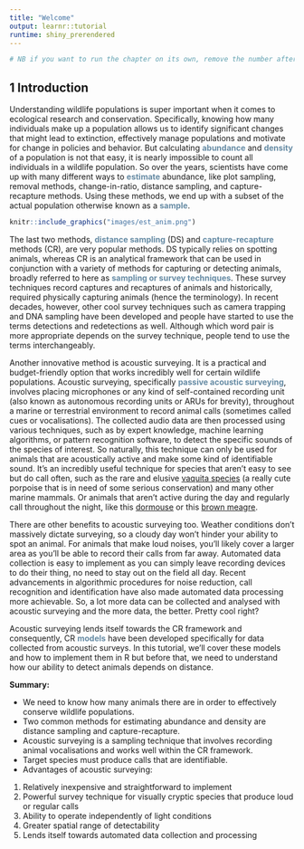 ```yaml
---
title: "Welcome"
output: learnr::tutorial
runtime: shiny_prerendered
---
```



```r

# NB if you want to run the chapter on its own, remove the number after setup in the chunk name


```

## 1 Introduction 

Understanding wildlife populations is super important when it comes to ecological research and conservation. Specifically, knowing how many individuals make up a population allows us to identify significant changes that might lead to extinction, effectively manage populations and motivate for change in policies and behavior.  But calculating [abundance]{style="color:#668BA4;font-weight:bold;"} and [density]{style="color:#668BA4;font-weight:bold;"} of a population is not that easy, it is nearly impossible to count all individuals in a wildlife population. So over the years, scientists have come up with many different ways to [estimate]{style="color:#668BA4;font-weight:bold;"} abundance, like plot sampling, removal methods, change-in-ratio, distance sampling, and capture-recapture methods. Using these methods, we end up with a subset of the actual population otherwise known as a [sample]{style="color:#668BA4;font-weight:bold;"}.  
  
```r

knitr::include_graphics("images/est_anim.png") 
```

The last two methods, [distance sampling]{style="color:#668BA4;font-weight:bold;"} (DS) and [capture-recapture]{style="color:#668BA4;font-weight:bold;"} methods (CR), are very popular methods. DS typically relies on spotting animals, whereas CR is an analytical framework that can be used in conjunction with a variety of methods for capturing or detecting animals, broadly referred to here as [sampling or survey techniques]{style="color:#668BA4;font-weight:bold;"}. These survey techniques record captures and recaptures of animals and historically, required physically capturing animals (hence the terminology). In recent decades, however, other cool survey techniques such as camera trapping and DNA sampling have been developed and people have started to use the terms detections and redetections as well. Although which word pair is more appropriate depends on the survey technique, people tend to use the terms interchangeably.  

Another innovative method is acoustic surveying. It is a practical and budget-friendly option that works incredibly well for certain wildlife populations. Acoustic surveying, specifically [passive acoustic surveying]{style="color:#668BA4;font-weight:bold;"}, involves placing microphones or any kind of self-contained recording unit (also known as autonomous recording units or ARUs for brevity), throughout a marine or terrestrial environment to record animal calls (sometimes called cues or vocalisations). The collected audio data are then processed using various techniques, such as by expert knowledge, machine learning algorithms, or pattern recognition software, to detect the specific sounds of the species of interest. So naturally, this technique can only be used for animals that are acoustically active and make some kind of identifiable sound. It's an incredibly useful technique for species that aren’t easy to see but do call often, such as the rare and elusive <a href="https://www.youtube.com/watch?v=COQF0ZI0yKY" target="_blank"> vaquita species</a> (a really cute porpoise that is in need of some serious conservation) and many other marine mammals. Or animals that aren't active during the day and regularly call throughout the night, like this <a href="https://animalia.bio/edible-dormouse" target="_blank"> dormouse</a> or this <a href="https://dosits.org/galleries/audio-gallery/fishes/brown-meagre/" target="_blank"> brown meagre</a>. 

There are other benefits to acoustic surveying too. Weather conditions don’t massively dictate surveying, so a cloudy day won’t hinder your ability to spot an animal. For animals that make loud noises, you’ll likely cover a larger area as you’ll be able to record their calls from far away. Automated data collection is easy to implement as you can simply leave recording devices to do their thing, no need to stay out on the field all day. Recent advancements in algorithmic procedures for noise reduction, call recognition and identification have also made automated data processing more achievable. So, a lot more data can be collected and analysed with acoustic surveying and the more data, the better. Pretty cool right? 

Acoustic surveying lends itself towards the CR framework and consequently, CR [models]{style="color:#668BA4;font-weight:bold;"} have been developed specifically for data collected from acoustic surveys. In this tutorial, we'll cover these models and how to implement them in R but before that, we need to understand how our ability to detect animals depends on distance. 

::: learnBox
**Summary:** 

- We need to know how many animals there are in order to effectively conserve wildlife populations.
- Two common methods for estimating abundance and density are distance sampling and capture-recapture.
- Acoustic surveying is a sampling technique that involves recording animal vocalisations and works well within the CR framework. 
- Target species must produce calls that are identifiable.
- Advantages of acoustic surveying:

1. Relatively inexpensive and straightforward to implement
2. Powerful survey technique for visually cryptic species that produce loud or regular calls
3. Ability to operate independently of light conditions
4. Greater spatial range of detectability 
5. Lends itself towards automated data collection and processing
:::



